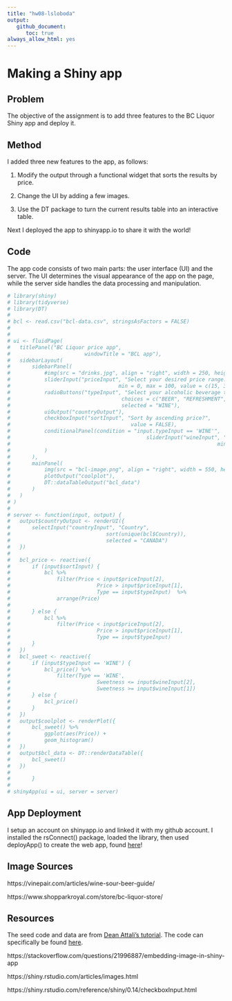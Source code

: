 ```yaml
---
title: "hw08-lsloboda"
output:
   github_document:
      toc: true
always_allow_html: yes
---
```


# Making a Shiny app

## Problem

The objective of the assignment is to add three features to the BC Liquor Shiny app and deploy it.

## Method

I added three new features to the app, as follows:

1. Modify the output through a functional widget that sorts the results by price.

2. Change the UI by adding a few images. 

3. Use the DT package to turn the current results table into an interactive table.

Next I deployed the app to shinyapp.io to share it with the world!

## Code

The app code consists of two main parts: the user interface (UI) and the server. The UI determines the visual appearance of the app on the page, while the server side handles the data processing and manipulation.

```r
# library(shiny)
# library(tidyverse)
# library(DT)
# 
# bcl <- read.csv("bcl-data.csv", stringsAsFactors = FALSE)
# 
# 
# ui <- fluidPage(
# 	titlePanel("BC Liquor price app", 
# 						 windowTitle = "BCL app"),
# 	sidebarLayout(
# 		sidebarPanel(
# 			#img(src = "drinks.jpg", align = "right", width = 250, height = 100),
# 			sliderInput("priceInput", "Select your desired price range.",
# 									min = 0, max = 100, value = c(15, 30), pre="$"),
# 			radioButtons("typeInput", "Select your alcoholic beverage type.", 
# 									 choices = c("BEER", "REFRESHMENT", "SPIRITS", "WINE"),
# 									 selected = "WINE"),
# 			uiOutput("countryOutput"),
# 			checkboxInput("sortInput", "Sort by ascending price?",
# 										value = FALSE),
# 			conditionalPanel(condition = "input.typeInput == 'WINE'",
# 											 sliderInput("wineInput", "Select desired sweetness level:",
# 											 						min = 0, max = 10, value = c(0, 10))
# 			)
# 		),
# 		mainPanel(
# 			img(src = "bcl-image.png", align = "right", width = 550, height = 55),
# 			plotOutput("coolplot"),
# 			DT::dataTableOutput("bcl_data")
# 		)
# 	)
# )
# 
# server <- function(input, output) {
# 	output$countryOutput <- renderUI({
# 		selectInput("countryInput", "Country",
# 								sort(unique(bcl$Country)),
# 								selected = "CANADA")
# 	})
# 	
# 	bcl_price <- reactive({
# 		if (input$sortInput) {
# 			bcl %>% 
# 				filter(Price < input$priceInput[2],
# 							 Price > input$priceInput[1],
# 							 Type == input$typeInput)  %>%
# 				arrange(Price)
# 			
# 		} else {
# 			bcl %>% 
# 				filter(Price < input$priceInput[2],
# 							 Price > input$priceInput[1],
# 							 Type == input$typeInput)       
# 		}
# 	})
# 	bcl_sweet <- reactive({
# 		if (input$typeInput == 'WINE') {
# 			bcl_price() %>% 
# 				filter(Type == 'WINE',
# 							 Sweetness <= input$wineInput[2],
# 							 Sweetness >= input$wineInput[1])
# 		} else {
# 			bcl_price()
# 		}
# 	})
# 	output$coolplot <- renderPlot({
# 		bcl_sweet() %>% 
# 			ggplot(aes(Price)) +
# 			geom_histogram()
# 	})
# 	output$bcl_data <- DT::renderDataTable({
# 		bcl_sweet()
# 	})
# 	
# 		}
# 
# shinyApp(ui = ui, server = server)
```

## App Deployment

I setup an account on shinyapp.io and linked it with my github account. I installed the rsConnect() package, loaded the library, then used deployApp() to create the web app, found [here](https://lsloboda.shinyapps.io/hw08-lsloboda/)!

## Image Sources
https://vinepair.com/articles/wine-sour-beer-guide/

https://www.shopparkroyal.com/store/bc-liquor-store/


## Resources
The seed code and data are from [Dean Attali's tutorial](https://deanattali.com/blog/building-shiny-apps-tutorial). 
The code can specifically be found [here](https://deanattali.com/blog/building-shiny-apps-tutorial/#12-final-shiny-app-code).

https://stackoverflow.com/questions/21996887/embedding-image-in-shiny-app

https://shiny.rstudio.com/articles/images.html

https://shiny.rstudio.com/reference/shiny/0.14/checkboxInput.html



